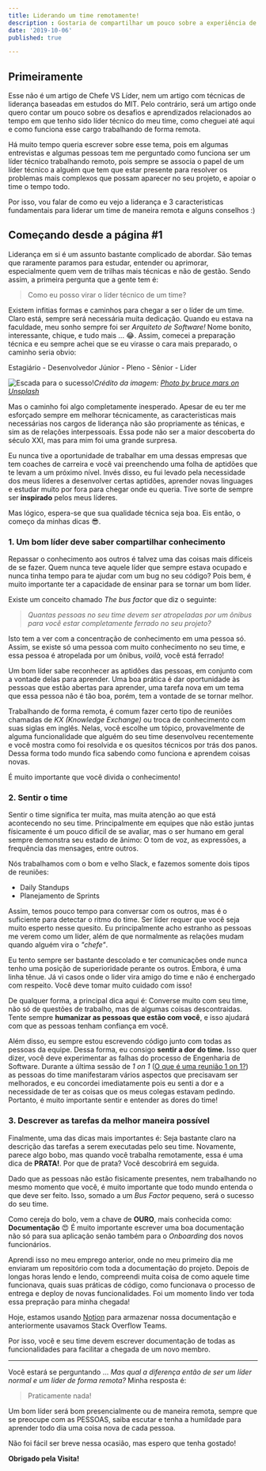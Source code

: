 ```yaml
---
title: Liderando um time remotamente!
description : Gostaria de compartilhar um pouco sobre a experiência de ser um líder técnico trabalhando remotamente.
date: '2019-10-06'
published: true

---
```


## Primeiramente

Esse não é um artigo de Chefe VS Líder, nem um artigo com técnicas de liderança baseadas em estudos do MIT.
Pelo contrário, será um artigo onde quero contar um pouco sobre os desafios e aprendizados relacionados ao tempo em que tenho sido líder técnico do meu time, como cheguei até aqui e como funciona esse cargo trabalhando de forma remota.

Há muito tempo queria escrever sobre esse tema, pois em algumas entrevistas e algumas pessoas tem me perguntado como funciona ser um líder técnico trabalhando remoto, pois sempre se associa o papel de um líder técnico a alguém que tem que estar presente para resolver os problemas mais complexos que possam aparecer no seu projeto, e apoiar o time o tempo todo.

Por isso, vou falar de como eu vejo a liderança e 3 caracteristicas fundamentais para liderar um time de maneira remota e alguns conselhos :)

## Começando desde a página #1

Liderança em si é um assunto bastante complicado de abordar. São temas que raramente paramos para estudar, entender ou aprimorar, especialmente quem vem de trilhas mais técnicas e não de gestão. Sendo assim, a primeira pergunta que a gente tem é:

> Como eu posso virar o líder técnico de um time?

Existem infitias formas e caminhos para chegar a ser o líder de um time. Claro está, sempre será necessária muita dedicação.
Quando eu estava na faculdade, meu sonho sempre foi ser *Arquiteto de Software!* Nome bonito, interessante, chique, e tudo mais ... 😂. Assim, comecei a preparação técnica e eu sempre achei que se eu virasse o cara mais preparado, o caminho seria obvio:

Estagiário - Desenvolvedor Júnior - Pleno - Sênior - Líder

![Escada para o sucesso!](/assets/happiness.jpg)*Crédito da imagem: [Photo by bruce mars on Unsplash](https://unsplash.com/photos/AndE50aaHn4)*

Mas o caminho foi algo completamente inesperado. Apesar de eu ter me esforçado sempre em melhorar técnicamente, as caracteristicas mais necessárias nos cargos de liderança não são propriamente as ténicas, e sim as de relações interpessoais. Essa pode não ser a maior descoberta do século XXI, mas para mim foi uma grande surpresa.

Eu nunca tive a oportunidade de trabalhar em uma dessas empresas que tem coaches de carreira e você vai preenchendo uma folha de aptidões que te levam a um próximo nível. Invés disso, eu fui levado pela necessidade dos meus líderes a desenvolver certas aptidões, aprender novas linguages e estudar muito por fora para chegar onde eu queria. Tive sorte de sempre ser **inspirado** pelos meus líderes.

Mas lógico, espera-se que sua qualidade técnica seja boa. Eis então, o começo da minhas dicas 😎.

### 1. Um bom líder deve saber compartilhar conhecimento

Repassar o conhecimento aos outros é talvez uma das coisas mais difíceis de se fazer. Quem nunca teve aquele líder que sempre estava ocupado e nunca tinha tempo para te ajudar com um bug no seu código? Pois bem, é muito importante ter a capacidade de ensinar para se tornar um bom líder.

Existe um conceito chamado *The bus factor* que diz o seguinte:

> *Quantas pessoas no seu time devem ser atropeladas por um ônibus para você estar completamente ferrado no seu projeto?*

Isto tem a ver com a concentração de conhecimento em uma pessoa só. Assim, se existe só uma pessoa com muito conhecimento no seu time, e essa pessoa é atropelada por um ônibus, *voilà*, você está ferrado!

Um bom líder sabe reconhecer as aptidões das pessoas, em conjunto com a vontade delas para aprender. Uma boa prática é dar oportunidade às pessoas que estão abertas para aprender, uma tarefa nova em um tema que essa pessoa não é tão boa, porém, tem a vontade de se tornar melhor.

Trabalhando de forma remota, é comum fazer certo tipo de reuniões chamadas de *KX (Knowledge Exchange)* ou troca de conhecimento com suas siglas em inglês. Nelas, você escolhe um tópico, provavelmente de alguma funcionalidade que alguém do seu time desenvolveu recentemente e você mostra como foi resolvida e os quesitos técnicos por trás dos panos. Dessa forma todo mundo fica sabendo como funciona e aprendem coisas novas.

É muito importante que você divida o conhecimento!

### 2. Sentir o time

Sentir o time significa ter muita, mas muita atenção ao que está acontecendo no seu time. Principalmente em equipes que não estão juntas físicamente é um pouco dificil de se avaliar, mas o ser humano em geral sempre demonstra seu estado de ânimo: O tom de voz, as expressões, a frequência das mensages, entre outros.

Nós trabalhamos com o bom e velho Slack, e fazemos somente dois tipos de reuniões:

- Daily Standups
- Planejamento de Sprints

Assim, temos pouco tempo para conversar com os outros, mas é o suficiente para detectar o ritmo do time.
Ser líder requer que você seja muito esperto nesse quesito. Eu principalmente acho estranho as pessoas me verem como um líder, além de que normalmente as relações mudam quando alguém vira o *"chefe"*.

Eu tento sempre ser bastante descolado e ter comunicações onde nunca tenho uma posição de superioridade perante os outros. Embora, é uma linha tênue. Já vi casos onde o lider vira amigo do time e não é enchergado com respeito. Você deve tomar muito cuidado com isso!

De qualquer forma, a principal dica aqui é: Converse muito com seu time, não só de questões de trabalho, mas de algumas coisas descontraidas. Tente sempre **humanizar as pessoas que estão com você**, e isso ajudará com que as pessoas tenham confiança em você.

Além disso, eu sempre estou escrevendo código junto com todas as pessoas da equipe. Dessa forma, eu consigo **sentir a dor do time.** Isso quer dizer, você deve experimentar as falhas do processo de Engenharia de Software. Durante a última sessão de *1 on 1* ([O que é uma reunião 1 on 1?](https://qulture.rocks/blog/como-fazer-uma-one-on-one-e-por-que/)) as pessoas do time manifestaram vários aspectos que precisavam ser melhorados, e eu concordei imediatamente pois eu senti a dor e a necessidade de ter as coisas que os meus colegas estavam pedindo. Portanto, é muito importante sentir e entender as dores do time!

### 3. Descrever as tarefas da melhor maneira possível

Finalmente, uma das dicas mais importantes é: Seja bastante claro na descrição das tarefas a serem executadas pelo seu time.
Novamente, parece algo bobo, mas quando você trabalha remotamente, essa é uma dica de **PRATA!**. Por que de prata? Você descobrirá em seguida.

Dado que as pessoas não estão fisicamente presentes, nem trabalhando no mesmo momento que você, é muito importante que todo mundo entenda o que deve ser feito. Isso, somado a um *Bus Factor* pequeno, será o sucesso do seu time.

Como cereja do bolo, vem a chave de **OURO**, mais conhecida como: **Documentação** 😍
É muito importante escrever uma boa documentação não só para sua aplicação senão também para o *Onboarding* dos novos funcionários.

Aprendi isso no meu emprego anterior, onde no meu primeiro dia me enviaram um repositório com toda a documentação do projeto. Depois de longas horas lendo e lendo, compreendi muita coisa de como aquele time funcionava, quais suas práticas de código, como funcionava o processo de entrega e deploy de novas funcionalidades. Foi um momento lindo ver toda essa prepração para minha chegada!

Hoje, estamos usando [Notion](https://www.notion.so/) para armazenar nossa documentação e anteriormente usavamos Stack Overflow Teams.

Por isso, você e seu time devem escrever documentação de todas as funcionalidades para facilitar a chegada de um novo membro.

---

Você estará se perguntando ... *Mas qual a diferença então de ser um líder normal e um líder de forma remota?*
Minha resposta é:

> Praticamente nada!

Um bom líder será bom presencialmente ou de maneira remota, sempre que se preocupe com as PESSOAS, saiba escutar e tenha a humildade para aprender todo dia uma coisa nova de cada pessoa.

Não foi fácil ser breve nessa ocasião, mas espero que tenha gostado!

**Obrigado pela Visita!**